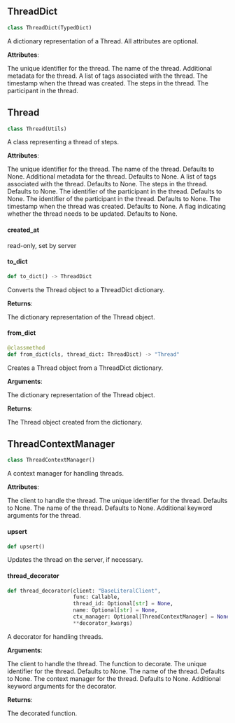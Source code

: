 <a id="literalai.thread"></a>


<a id="literalai.thread.ThreadDict"></a>

## ThreadDict

```python
class ThreadDict(TypedDict)
```

A dictionary representation of a Thread. All attributes are optional.

**Attributes**:

<ResponseField name="id" type="str">The unique identifier for the thread.</ResponseField>
<ResponseField name="name" type="str">The name of the thread.</ResponseField>
<ResponseField name="metadata" type="Dict[str, Any]">Additional metadata for the thread.</ResponseField>
<ResponseField name="tags" type="List[str]">A list of tags associated with the thread.</ResponseField>
<ResponseField name="createdAt" type="str">The timestamp when the thread was created.</ResponseField>
<ResponseField name="steps" type="List[StepDict]">The steps in the thread.</ResponseField>
<ResponseField name="participant" type="UserDict">The participant in the thread.</ResponseField>

<a id="literalai.thread.Thread"></a>

## Thread

```python
class Thread(Utils)
```

A class representing a thread of steps.

**Attributes**:

<ResponseField name="id" type="str">The unique identifier for the thread.</ResponseField>
<ResponseField name="name" type="Optional[str]">The name of the thread. Defaults to None.</ResponseField>
<ResponseField name="metadata" type="Optional[Dict[str, Any]]">Additional metadata for the thread. Defaults to None.</ResponseField>
<ResponseField name="tags" type="Optional[List[str]]">A list of tags associated with the thread. Defaults to None.</ResponseField>
<ResponseField name="steps" type="Optional[List[Step]]">The steps in the thread. Defaults to None.</ResponseField>
<ResponseField name="participant_id" type="Optional[str]">The identifier of the participant in the thread. Defaults to None.</ResponseField>
<ResponseField name="participant_identifier" type="Optional[str]">The identifier of the participant in the thread. Defaults to None.</ResponseField>
<ResponseField name="created_at" type="Optional[str]">The timestamp when the thread was created. Defaults to None.</ResponseField>
<ResponseField name="needs_upsert" type="Optional[bool]">A flag indicating whether the thread needs to be updated. Defaults to None.</ResponseField>

<a id="literalai.thread.Thread.created_at"></a>

#### created\_at

read-only, set by server

<a id="literalai.thread.Thread.to_dict"></a>

#### to\_dict

```python
def to_dict() -> ThreadDict
```

Converts the Thread object to a ThreadDict dictionary.

**Returns**:

<ResponseField name="ThreadDict">The dictionary representation of the Thread object.</ResponseField>

<a id="literalai.thread.Thread.from_dict"></a>

#### from\_dict

```python
@classmethod
def from_dict(cls, thread_dict: ThreadDict) -> "Thread"
```

Creates a Thread object from a ThreadDict dictionary.

**Arguments**:

<ResponseField name="thread_dict" type="ThreadDict">The dictionary representation of the Thread object.</ResponseField>
  

**Returns**:

<ResponseField name="Thread">The Thread object created from the dictionary.</ResponseField>

<a id="literalai.thread.ThreadContextManager"></a>

## ThreadContextManager

```python
class ThreadContextManager()
```

A context manager for handling threads.

**Attributes**:

<ResponseField name="client" type="BaseLiteralClient">The client to handle the thread.</ResponseField>
<ResponseField name="thread_id" type="Optional[str]">The unique identifier for the thread. Defaults to None.</ResponseField>
<ResponseField name="name" type="Optional[str]">The name of the thread. Defaults to None.</ResponseField>
<ResponseField name="kwargs" type="Dict[str, Any]">Additional keyword arguments for the thread.</ResponseField>

<a id="literalai.thread.ThreadContextManager.upsert"></a>

#### upsert

```python
def upsert()
```

Updates the thread on the server, if necessary.

<a id="literalai.thread.thread_decorator"></a>

#### thread\_decorator

```python
def thread_decorator(client: "BaseLiteralClient",
                     func: Callable,
                     thread_id: Optional[str] = None,
                     name: Optional[str] = None,
                     ctx_manager: Optional[ThreadContextManager] = None,
                     **decorator_kwargs)
```

A decorator for handling threads.

**Arguments**:

<ResponseField name="client" type="BaseLiteralClient">The client to handle the thread.</ResponseField>
<ResponseField name="func" type="Callable">The function to decorate.</ResponseField>
<ResponseField name="thread_id" type="Optional[str], optional">The unique identifier for the thread. Defaults to None.</ResponseField>
<ResponseField name="name" type="Optional[str], optional">The name of the thread. Defaults to None.</ResponseField>
<ResponseField name="ctx_manager" type="Optional[ThreadContextManager], optional">The context manager for the thread. Defaults to None.</ResponseField>
<ResponseField name="**decorator_kwargs">Additional keyword arguments for the decorator.</ResponseField>
  

**Returns**:

<ResponseField name="Callable">The decorated function.</ResponseField>

